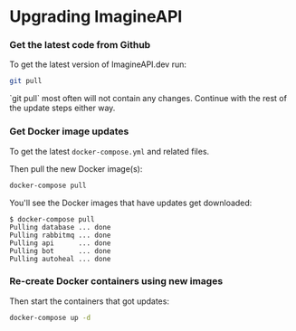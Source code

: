 
# Upgrading ImagineAPI

<Steps>

### Get the latest code from Github
To get the latest version of ImagineAPI.dev run:

```sh copy
git pull
```

<Callout>
`git pull` most often will not contain any changes. Continue with the rest of the update steps either way.
</Callout>

### Get Docker image updates

To get the latest `docker-compose.yml` and related files.

Then pull the new Docker image(s):

```sh copy
docker-compose pull
```

You'll see the Docker images that have updates get downloaded:

```
$ docker-compose pull
Pulling database ... done
Pulling rabbitmq ... done
Pulling api      ... done
Pulling bot      ... done
Pulling autoheal ... done
```

### Re-create Docker containers using new images

Then start the containers that got updates:

```sh copy
docker-compose up -d
```

</Steps>